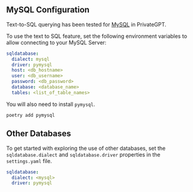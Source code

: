 ## MySQL Configuration
Text-to-SQL querying has been tested for [MySQL](https://www.mysql.com/) in PrivateGPT.

To use the text to SQL feature, set the following environment variables to allow connecting to your MySQL Server:

```yaml
sqldatabase:
  dialect: mysql
  driver: pymysql
  host: <db_hostname>
  user: <db_username>
  password: <db_password>
  database: <database_name>
  tables: <list_of_table_names>
```

You will also need to install `pymysql`.

`poetry add pymysql`

## Other Databases
To get started with exploring the use of other databases, set the `sqldatabase.dialect` and `sqldatabase.driver` properties in the `settings.yaml` file.

```yaml
sqldatabase:
  dialect: <mysql>
  driver: pymysql
```